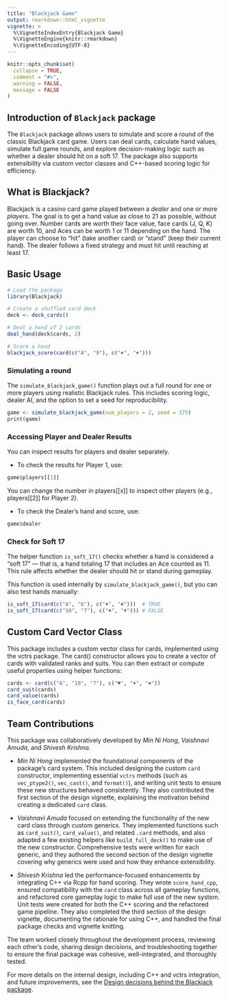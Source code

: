 ```yaml
---
title: "Blackjack Game"
output: rmarkdown::html_vignette
vignette: >
  %\VignetteIndexEntry{Blackjack Game}
  %\VignetteEngine{knitr::rmarkdown}
  %\VignetteEncoding{UTF-8}
---
```


```r
knitr::opts_chunk$set(
  collapse = TRUE,
  comment = "#>",
  warning = FALSE,
  message = FALSE
)
```

## Introduction of `Blackjack` package

The `Blackjack` package allows users to simulate and score a round of the classic Blackjack card game. Users can deal cards, calculate hand values, simulate full game rounds, and explore decision-making logic such as whether a dealer should hit on a soft 17. The package also supports extensibility via custom vector classes and C++-based scoring logic for efficiency.

## What is Blackjack?

Blackjack is a casino card game played between a *dealer* and one or more *players*. The goal is to get a hand value as close to 21 as possible, without going over. Number cards are worth their face value, face cards (J, Q, K) are worth 10, and Aces can be worth 1 or 11 depending on the hand. The player can choose to "hit" (take another card) or "stand" (keep their current hand). The dealer follows a fixed strategy and must hit until reaching at least 17.

## Basic Usage

```r
# Load the package
library(Blackjack)

# Create a shuffled card deck
deck <- deck_cards()

# Deal a hand of 2 cards
deal_hand(deck$cards, 2)

# Score a hand
blackjack_score(card(c("A", "9"), c("♠", "♦")))

```

### Simulating a round

The `simulate_blackjack_game()` function plays out a full round for one or more players using realistic Blackjack rules. This includes scoring logic, dealer AI, and the option to set a seed for reproducibility.

```r
game <- simulate_blackjack_game(num_players = 2, seed = 375)
print(game)
```

### Accessing Player and Dealer Results

You can inspect results for players and dealer separately.

-   To check the results for Player 1, use:

```r
game$players[[1]]
```

You can change the number in players[[x]] to inspect other players (e.g., players[[2]] for Player 2).

-   To check the Dealer's hand and score, use:

```r
game$dealer
```

### Check for Soft 17

The helper function `is_soft_17()` checks whether a hand is considered a "soft 17" — that is, a hand totaling 17 that includes an Ace counted as 11. This rule affects whether the dealer should hit or stand during gameplay.

This function is used internally by `simulate_blackjack_game()`, but you can also test hands manually:

```r
is_soft_17(card(c("A", "6"), c("♠", "♣")))  # TRUE
is_soft_17(card(c("10", "7"), c("♠", "♦"))) # FALSE
```

## Custom Card Vector Class

This package includes a custom vector class for cards, implemented using the vctrs package. The card() constructor allows you to create a vector of cards with validated ranks and suits. 
You can then extract or compute useful properties using helper functions:

```r
cards <- card(c("A", "10", "7"), c("♥", "♦", "♠"))
card_suit(cards)
card_value(cards)
is_face_card(cards) 
```

## Team Contributions

This package was collaboratively developed by *Min Ni Hong*, *Vaishnavi Amuda*, and *Shivesh Krishna*.

-   *Min Ni Hong* implemented the foundational components of the package’s card system. This included designing the custom `card` constructor, implementing essential `vctrs` methods (such as `vec_ptype2()`, `vec_cast()`, and `format()`), and writing unit tests to ensure these new structures behaved consistently. They also contributed the first section of the design vignette, explaining the motivation behind creating a dedicated `card` class.

-   *Vaishnavi Amuda* focused on extending the functionality of the new card class through custom generics. They implemented functions such as `card_suit()`, `card_value()`, and related `.card` methods, and also adapted a few existing helpers like `build_full_deck()` to make use of the new constructor. Comprehensive tests were written for each generic, and they authored the second section of the design vignette covering why generics were used and how they enhance extensibility.

-   *Shivesh Krishna* led the performance-focused enhancements by integrating C++ via Rcpp for hand scoring. They wrote `score_hand_cpp`, ensured compatibility with the `card` class across all gameplay functions, and refactored core gameplay logic to make full use of the new system. Unit tests were created for both the C++ scoring and the refactored game pipeline. They also completed the third section of the design vignette, documenting the rationale for using C++, and handled the final package checks and vignette knitting.

The team worked closely throughout the development process, reviewing each other’s code, sharing design decisions, and troubleshooting together to ensure the final package was cohesive, well-integrated, and thoroughly tested.


For more details on the internal design, including C++ and vctrs integration, and future improvements, see the [Design decisions behind the Blackjack package](https://monasharp.github.io/game-package-platypuses/articles/design-choices.html).
